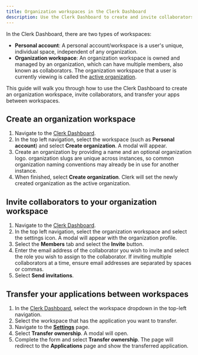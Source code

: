 ```yaml
---
title: Organization workspaces in the Clerk Dashboard
description: Use the Clerk Dashboard to create and invite collaborators to an organization workspace, and to transfer your apps between workspaces.
---
```


In the Clerk Dashboard, there are two types of workspaces:

- **Personal account**: A personal account/workspace is a user's unique, individual space, independent of any organization.
- **Organization workspace**: An organization workspace is owned and managed by an organization, which can have multiple members, also known as collaborators. The organization workspace that a user is currently viewing is called the [active organization](/docs/organizations/overview#active-organization).

This guide will walk you through how to use the Clerk Dashboard to create an organization workspace, invite collaborators, and transfer your apps between workspaces.

## Create an organization workspace

1. Navigate to the [Clerk Dashboard](https://dashboard.clerk.com/).
1. In the top left navigation, select the workspace (such as **Personal account**) and select **Create organization**. A modal will appear.
1. Create an organization by providing a name and an optional organization logo. organization slugs are unique across instances, so common organization naming conventions may already be in use for another instance.
1. When finished, select **Create organization**. Clerk will set the newly created organization as the active organization.

## Invite collaborators to your organization workspace

1. Navigate to the [Clerk Dashboard](https://dashboard.clerk.com/).
1. In the top left navigation, select the organization workspace and select the settings icon. A modal will appear with the organization profile.
1. Select the **Members** tab and select the **Invite** button.
1. Enter the email address of the collaborator you wish to invite and select the role you wish to assign to the collaborator. If inviting multiple collaborators at a time, ensure email addresses are separated by spaces or commas.
1. Select **Send invitations**.

## Transfer your applications between workspaces

1. In the [Clerk Dashboard](https://dashboard.clerk.com), select the workspace dropdown in the top-left navigation.
1. Select the workspace that has the application you want to transfer.
1. Navigate to the [**Settings**](https://dashboard.clerk.com/last-active?path=settings) page.
1. Select **Transfer ownership**. A modal will open.
1. Complete the form and select **Transfer ownership**. The page will redirect to the **Applications** page and show the transferred application.
